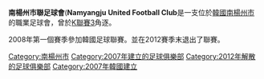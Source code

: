 {{Infobox football club
| clubname = 南楊州市聯足球會<br>남양주 시민축구단
| image    = <!-- 檔案不存在 Namyangju United.jpg ，可從英文維基百科取得 -->
| image_size = 200px
| fullname = 南楊州市聯足球會<br>Namyangju United Football Club<br>남양주 시민축구단
| current  = 2012 Namyangju United FC season
| nickname = 
| founded  = {{start date and age|2007}}
| dissolved = {{start date and age|2013}}
| ground   = [[南楊州市聯球場|南楊州市聯球場]]
| website  = 
| capacity = 2,893
| owner    = 
| chairman = Lee Seok-Woo (Mayor)
| manager  = Lee Jong-Won
| league   = [[K聯賽3|K聯賽3]]
| season   = 2013
| position = 18th
}}

'''南楊州市聯足球會'''('''Namyangju United Football Club'''是一支位於[[韓國|韓國]][[南楊州市|南楊州市]]的職業足球會，曾於[[K聯賽3|K聯賽3]]角逐。

2008年第一個賽季參加韓國足球聯賽。並在2012賽季末退出了聯賽。

[[Category:南楊州市|Category:南楊州市]]
[[Category:2007年建立的足球俱樂部|Category:2007年建立的足球俱樂部]]
[[Category:2012年解散的足球俱樂部|Category:2012年解散的足球俱樂部]]
[[Category:2007年韓國建立|Category:2007年韓國建立]]